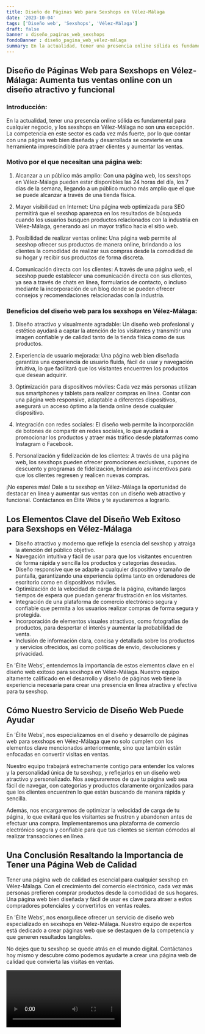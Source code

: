 ```yaml
---
title: Diseño de Páginas Web para Sexshops en Vélez-Málaga
date: '2023-10-04'
tags: ['Diseño web', 'Sexshops', 'Vélez-Málaga']
draft: false
banner : diseño_paginas_web_sexshops
fondoBanner : diseño_pagina_web_vélez-málaga
summary: En la actualidad, tener una presencia online sólida es fundamental para cualquier negocio, y los sexshops en VélezMálaga no son una excepción. La competencia en este sector es cada vez más fuerte, por lo que contar con una página web bien diseñada y desarrollada se convierte en una herramienta imprescindible para atraer clientes y aumentar las ventas.
---
```


## Diseño de Páginas Web para Sexshops en Vélez-Málaga: Aumenta tus ventas online con un diseño atractivo y funcional

### Introducción:

En la actualidad, tener una presencia online sólida es fundamental para cualquier negocio, y los sexshops en Vélez-Málaga no son una excepción. La competencia en este sector es cada vez más fuerte, por lo que contar con una página web bien diseñada y desarrollada se convierte en una herramienta imprescindible para atraer clientes y aumentar las ventas.

### Motivo por el que necesitan una página web:

1. Alcanzar a un público más amplio: Con una página web, los sexshops en Vélez-Málaga pueden estar disponibles las 24 horas del día, los 7 días de la semana, llegando a un público mucho más amplio que el que se puede alcanzar a través de una tienda física.

2. Mayor visibilidad en Internet: Una página web optimizada para SEO permitirá que el sexshop aparezca en los resultados de búsqueda cuando los usuarios busquen productos relacionados con la industria en Vélez-Málaga, generando así un mayor tráfico hacia el sitio web.

3. Posibilidad de realizar ventas online: Una página web permite al sexshop ofrecer sus productos de manera online, brindando a los clientes la comodidad de realizar sus compras desde la comodidad de su hogar y recibir sus productos de forma discreta.

4. Comunicación directa con los clientes: A través de una página web, el sexshop puede establecer una comunicación directa con sus clientes, ya sea a través de chats en línea, formularios de contacto, o incluso mediante la incorporación de un blog donde se pueden ofrecer consejos y recomendaciones relacionadas con la industria.

### Beneficios del diseño web para los sexshops en Vélez-Málaga:

1. Diseño atractivo y visualmente agradable: Un diseño web profesional y estético ayudará a captar la atención de los visitantes y transmitir una imagen confiable y de calidad tanto de la tienda física como de sus productos.

2. Experiencia de usuario mejorada: Una página web bien diseñada garantiza una experiencia de usuario fluida, fácil de usar y navegación intuitiva, lo que facilitará que los visitantes encuentren los productos que desean adquirir.

3. Optimización para dispositivos móviles: Cada vez más personas utilizan sus smartphones y tablets para realizar compras en línea. Contar con una página web responsive, adaptable a diferentes dispositivos, asegurará un acceso óptimo a la tienda online desde cualquier dispositivo.

4. Integración con redes sociales: El diseño web permite la incorporación de botones de compartir en redes sociales, lo que ayudará a promocionar los productos y atraer más tráfico desde plataformas como Instagram o Facebook.

5. Personalización y fidelización de los clientes: A través de una página web, los sexshops pueden ofrecer promociones exclusivas, cupones de descuento y programas de fidelización, brindando así incentivos para que los clientes regresen y realicen nuevas compras.

¡No esperes más! Dale a tu sexshop en Vélez-Málaga la oportunidad de destacar en línea y aumentar sus ventas con un diseño web atractivo y funcional. Contáctanos en Élite Webs y te ayudaremos a lograrlo.

<GifSeo />

<Cta />

## Los Elementos Clave del Diseño Web Exitoso para Sexshops en Vélez-Málaga

- Diseño atractivo y moderno que refleje la esencia del sexshop y atraiga la atención del público objetivo.
- Navegación intuitiva y fácil de usar para que los visitantes encuentren de forma rápida y sencilla los productos y categorías deseadas.
- Diseño responsive que se adapte a cualquier dispositivo y tamaño de pantalla, garantizando una experiencia óptima tanto en ordenadores de escritorio como en dispositivos móviles.
- Optimización de la velocidad de carga de la página, evitando largos tiempos de espera que puedan generar frustración en los visitantes.
- Integración de una plataforma de comercio electrónico segura y confiable que permita a los usuarios realizar compras de forma segura y protegida.
- Incorporación de elementos visuales atractivos, como fotografías de productos, para despertar el interés y aumentar la probabilidad de venta.
- Inclusión de información clara, concisa y detallada sobre los productos y servicios ofrecidos, así como políticas de envío, devoluciones y privacidad.

En 'Élite Webs', entendemos la importancia de estos elementos clave en el diseño web exitoso para sexshops en Vélez-Málaga. Nuestro equipo altamente calificado en el desarrollo y diseño de páginas web tiene la experiencia necesaria para crear una presencia en línea atractiva y efectiva para tu sexshop.

## Cómo Nuestro Servicio de Diseño Web Puede Ayudar

En 'Élite Webs', nos especializamos en el diseño y desarrollo de páginas web para sexshops en Vélez-Málaga que no solo cumplen con los elementos clave mencionados anteriormente, sino que también están enfocadas en convertir visitas en ventas.

Nuestro equipo trabajará estrechamente contigo para entender los valores y la personalidad única de tu sexshop, y reflejarlos en un diseño web atractivo y personalizado. Nos aseguraremos de que tu página web sea fácil de navegar, con categorías y productos claramente organizados para que los clientes encuentren lo que están buscando de manera rápida y sencilla.

Además, nos encargaremos de optimizar la velocidad de carga de tu página, lo que evitará que los visitantes se frustren y abandonen antes de efectuar una compra. Implementaremos una plataforma de comercio electrónico segura y confiable para que tus clientes se sientan cómodos al realizar transacciones en línea.

## Una Conclusión Resaltando la Importancia de Tener una Página Web de Calidad

Tener una página web de calidad es esencial para cualquier sexshop en Vélez-Málaga. Con el crecimiento del comercio electrónico, cada vez más personas prefieren comprar productos desde la comodidad de sus hogares. Una página web bien diseñada y fácil de usar es clave para atraer a estos compradores potenciales y convertirlos en ventas reales.

En 'Élite Webs', nos enorgullece ofrecer un servicio de diseño web especializado en sexshops en Vélez-Málaga. Nuestro equipo de expertos está dedicado a crear páginas web que se destaquen de la competencia y que generen resultados tangibles.

No dejes que tu sexshop se quede atrás en el mundo digital. Contáctanos hoy mismo y descubre cómo podemos ayudarte a crear una página web de calidad que convierta las visitas en ventas.

<Video />

<CtaBot job='Sexshops' city='Vélez-Málaga'/>

<Gmaps query='Vélez-Málaga+españa+maps' />